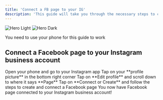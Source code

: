 ```yaml
---
title: 'Connect a FB page to your IG'
description: 'This guide will take you through the necessary steps to create and connect a Facebook page to your Instagram business account'
---
```


<img
  className="block dark:hidden"
  src="/images/mediakit.svg"
  alt="Hero Light"
/>
<img
  className="hidden dark:block"
  src="/images/mediakit.svg"
  alt="Hero Dark"
/>

<Note>You need to use your phone for this guide to work</Note>

## Connect a Facebook page to your Instagram business account

<Steps>
  <Step title="Step One">
    Open your phone and go to your Instagram app 
  </Step>
  <Step title="Step Two">
    Tap on your **profile picture** in the bottom right corner
  </Step>
  <Step title="Step Three">
    Tap on **Edit profile** and scroll down to where it says **Page**
  </Step>
  <Step title="Step Four">
    Tap on **Connect or Create** and follow the steps to create and connect a Facebook page
  </Step>
  <Step title="Congratulation 🎉🎉🎉">
    You now have Facebook page connected to your Instagram business account!
  </Step>
</Steps>

